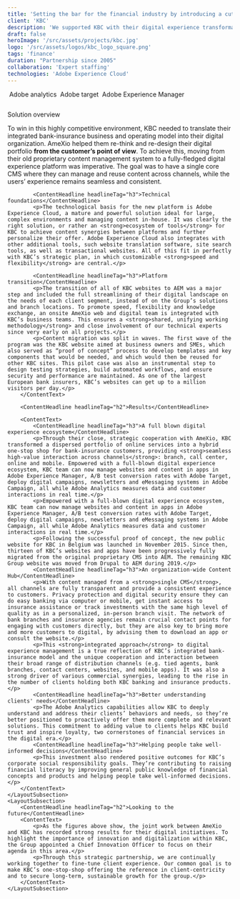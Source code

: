 ```yaml
---
title: 'Setting the bar for the financial industry by introducing a cutting-edge digital ecosystem'
client: 'KBC'
description: 'We supported KBC with their digital experience transformation, completely re-thinking and re-designing the KBC digital portfolio, from the customer’s point of view.'
draft: false
heroImage: '/src/assets/projects/kbc.jpg'
logo: '/src/assets/logos/kbc_logo_square.png'
tags: 'finance'
duration: "Partnership since 2005"
collaboration: 'Expert staffing'
technologies: 'Adobe Experience Cloud'
---
```



<HeroHeader 
    headline={frontmatter.title}
    client={frontmatter.client}
    text={frontmatter.description}
    backgroundImage={frontmatter.heroImage} >
</HeroHeader>

<ProjectMetadata
    duration={frontmatter.duration}
    collaboration={frontmatter.collaboration}
    technologies={frontmatter.technologies}>
    <TechnologyIcon link="https://business.adobe.com/products/analytics/adobe-analytics.html">
        <Image src={analytics_square} alt="" />
        Adobe analytics
    </TechnologyIcon>
    <TechnologyIcon>
        <Image src={target_square} alt="" />
        Adobe target
    </TechnologyIcon>
    <TechnologyIcon>
        <Image src={aem_square} alt="" />
        Adobe Experience Manager
    </TechnologyIcon>
</ProjectMetadata>

<TeaserWithImage 
	headline="The challenge"
	description="
    <p>Customer behavior is constantly changing and this is no different in the financial sector. Customers raise their expectations and influence power. On one side, the explosion of digital channels, the e-commerce boom and proliferation of social networks. On the other, more aggressive marketing approaches, pressure for cross-selling, disintermediation in credit and payments and new market entrants coming from Telco, online banks and FinTechs. To add up, regulatory-driven developments pushed for digital investments and transformation.</p>
    <p>To keep up with these trends, the KBC Group needed to formulate a comprehensive strategic answer to these digital evolutions and growing customer expectations.</p>
    ">
	<Image src={explainer} alt="" width={512} height={512} class="rounded-xl" />
</TeaserWithImage>

<LayoutSection>
    <LayoutSubsection>
        <ContentHeadline headlineTag="h2">Solution overview</ContentHeadline>
        <ContentText>
            <p>To win in this highly competitive environment, KBC needed to translate their integrated bank-insurance business and operating model into their digital organization. AmeXio helped them re-think and re-design their digital portfolio <strong>from the customer’s point of view</strong>. To achieve this, moving from their old proprietary content management system to a fully-fledged digital experience platform was imperative. The goal was to have a single core CMS where they can manage and reuse content across channels, while the users’ experience remains seamless and consistent.</p>

            <ContentHeadline headlineTag="h3">Technical foundations</ContentHeadline>
            <p>The technological basis for the new platform is Adobe Experience Cloud, a mature and powerful solution ideal for large, complex environments and managing content in-house. It was clearly the right solution, or rather an <strong>ecosystem of tools</strong> for KBC to achieve content synergies between platforms and further personalize their offer. Adobe Experience Cloud also integrates with other additional tools, such website translation software, site search tools, as well as transactional websites. All of this fit in perfectly with KBC’s strategic plan, in which customizable <strong>speed and flexibility</strong> are central.</p>

            <ContentHeadline headlineTag="h3">Platform transition</ContentHeadline>
            <p>The transition of all of KBC websites to AEM was a major step and included the full streamlining of their digital landscape on the needs of each client segment, instead of on the Group’s solutions and branch locations. To promote speed, flexibility and knowledge exchange, an onsite AmeXio web and digital team is integrated with KBC’s business teams. This ensures a <strong>shared, unifying working methodology</strong> and close involvement of our technical experts since very early on all projects.</p>
            <p>Content migration was split in waves. The first wave of the program was the KBC website aimed at business owners and SMEs, which also served as “proof of concept” process to develop templates and key components that would be needed, and which would then be reused for other KBC sites. This pilot case was also an instrumental step to design testing strategies, build automated workflows, and ensure security and performance are maintained. As one of the largest European bank insurers, KBC’s websites can get up to a million visitors per day.</p>
        </ContentText>

        <ContentHeadline headlineTag="h2">Results</ContentHeadline>

 <ContentImage loading="lazy" class='mx-auto rounded-xl overflow-hidden'
            src='/src/assets/images/kbc-3.jpg' 
            width="796"
            height="322"
    />

        <ContentText>
            <ContentHeadline headlineTag="h3">A full blown digital experience ecosystem</ContentHeadline>
            <p>Through their close, strategic cooperation with AmeXio, KBC transformed a dispersed portfolio of online services into a hybrid one-stop shop for bank-insurance customers, providing <strong>seamless high-value interaction across channels</strong>: branch, call center, online and mobile. Empowered with a full-blown digital experience ecosystem, KBC team can now manage websites and content in apps in Adobe Experience Manager, A/B test conversion rates with Adobe Target, deploy digital campaigns, newsletters and eMessaging systems in Adobe Campaign, all while Adobe Analytics measures data and customer interactions in real time.</p>
            <p>Empowered with a full-blown digital experience ecosystem, KBC team can now manage websites and content in apps in Adobe Experience Manager, A/B test conversion rates with Adobe Target, deploy digital campaigns, newsletters and eMessaging systems in Adobe Campaign, all while Adobe Analytics measures data and customer interactions in real time.</p>
            <p>Following the successful proof of concept, the new public website for KBC in Belgium was launched in November 2015. Since then, thirteen of KBC’s websites and apps have been progressively fully migrated from the original proprietary CMS into AEM. The remaining KBC Group website was moved from Drupal to AEM during 2019.</p>
            <ContentHeadline headlineTag="h3">An organization-wide Content Hub</ContentHeadline>
            <p>With content managed from a <strong>single CMS</strong>, all channels are fully transparent and provide a consistent experience to customers. Privacy protection and digital security ensure they can do easy banking via computer or mobile, get instant access to insurance assistance or track investments with the same high level of quality as in a personalized, in-person branch visit. The network of bank branches and insurance agencies remain crucial contact points for engaging with customers directly, but they are also key to bring more and more customers to digital, by advising them to download an app or consult the website.</p>
            <p>This <strong>integrated approach</strong> to digital experience management is a true reflection of KBC’s integrated bank-insurance model and the unique cooperation and interaction between their broad range of distribution channels (e.g. tied agents, bank branches, contact centers, websites, and mobile apps). It was also a strong driver of various commercial synergies, leading to the rise in the number of clients holding both KBC banking and insurance products.</p>
            <ContentHeadline headlineTag="h3">Better understanding clients' needs</ContentHeadline>
            <p>The Adobe Analytics capabilities allow KBC to deeply understand and address their clients’ behaviors and needs, so they’re better positioned to proactively offer them more complete and relevant solutions. This commitment to adding value to clients helps KBC build trust and inspire loyalty, two cornerstones of financial services in the digital era.</p>
            <ContentHeadline headlineTag="h3">Helping people take well-informed decisions</ContentHeadline>
            <p>This investment also rendered positive outcomes for KBC’s corporate social responsibility goals. They’re contributing to raising financial literacy by improving general public knowledge of financial concepts and products and helping people take well-informed decisions.</p>
        </ContentText>
    </LayoutSubsection>
    <LayoutSubsection>
        <ContentHeadline headlineTag="h2">Looking to the future</ContentHeadline>
        <ContentText>
            <p>As the figures above show, the joint work between AmeXio and KBC has recorded strong results for their digital initiatives. To highlight the importance of innovation and digitalization within KBC, the Group appointed a Chief Innovation Officer to focus on their agenda in this area.</p>
            <p>Through this strategic partnership, we are continually working together to fine-tune client experience. Our common goal is to make KBC’s one-stop-shop offering the reference in client-centricity and to secure long-term, sustainable growth for the group.</p>
        </ContentText>
    </LayoutSubsection>
</LayoutSection>

<TeaserWithImage 
    fullWidth
	headline="Why AmeXio?"
	description="AmeXio already has a long-running relationship with KBC with a steady collaboration in their digital projects since 2005. Our highly qualified resources, available to work closely with their teams, as well as our recognized Adobe expertise were decisive factors to keep evolving our partnership further.">
	<Image src={explainer} alt="" width={512} height={512} class="rounded-xl" />
</TeaserWithImage>

<Quote 
    quote="AmeXio has always been a reliable, flexible partner for us. KBC chose AmeXio as digital partner because of their professional approach to developing and maintaining revamped websites and portals. By collaborating with AmeXio, KBC has also reduced the learning curve for our own employees when it comes to the development, implementation and operation of the new platform."
    name='Luc Pauwels'
    jobtitle="General Manager IT at KBC Bank & Insurance"
    profileImage='/src/assets/people/luc-pauwels.jpg'
    class="mt-40"
    />
